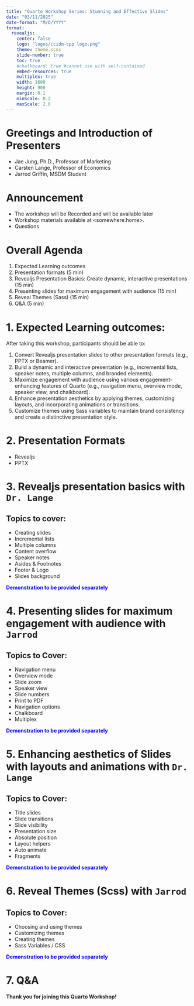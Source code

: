```yaml
---
title: "Quarto Workshop Series: Stunning and Effective Slides"
date: "03/11/2025"
date-format: "M/D/YYYY"
format:
  revealjs:
    center: false
    logo: "logos/ccidm-cpp logo.png"
    theme: theme.scss
    slide-number: true
    toc: true
    #chalkboard: true #cannot use with self-contained
    embed-resources: true
    multiplex: true
    width: 1600
    height: 900
    margin: 0.1
    minScale: 0.2
    maxScale: 2.0
---
```


# Greetings and Introduction of Presenters

-   Jae Jung, Ph.D., Professor of Marketing
-   Carsten Lange, Professor of Economics
-   Jarrod Griffin, MSDM Student

# Announcement

-   The workshop will be Recorded and will be available later
-   Workshop materials available at <somewhere.home>.
-   Questions 

# Overall Agenda

::: incremental
1.  Expected Learning outcomes
2.  Presentation formats (5 min)
3.  Revealjs Presentation Basics: Create dynamic, interactive presentations (15 min)
4.  Presenting slides for maximum engagement with audience (15 min)
5.  Reveal Themes (Sass) (15 min)
6.  Q&A (5 min)
:::


# 1. Expected Learning outcomes:

After taking this workshop, participants should be able to:

::: {.small-medium-text .incremental}
1.  Convert Revealjs presentation slides to other presentation formats (e.g., PPTX or Beamer). 
2.  Build a dynamic and interactive presentation (e.g., incremental lists, speaker notes, multiple columns, and branded elements). 
3.  Maximize engagement with audience using various engagement-enhancing features of Quarto (e.g., navigation menu, overview mode, speaker view, and chalkboard). 
4.  Enhance presentation aesthetics by applying themes, customizing layouts, and incorporating animations or transitions. 
5.  Customize themes using Sass variables to maintain brand consistency and create a distinctive presentation style. 
:::

# 2. Presentation Formats

-   Revealjs
-   PPTX

# 3. Revealjs presentation basics with `Dr. Lange`

## Topics to cover:

-   Creating slides 
-   Incremental lists 
-   Multiple columns 
-   Content overflow 
-   Speaker notes 
-   Asides & Footnotes 
-   Footer & Logo 
-   Slides background 

[Demonstration to be provided separately]{style="color:blue; font-weight:bold;"}

# 4. Presenting slides for maximum engagement with audience with `Jarrod`

## Topics to Cover:

-   Navigation menu 
-   Overview mode 
-   Slide zoom 
-   Speaker view 
-   Slide numbers 
-   Print to PDF 
-   Navigation options 
-   Chalkboard 
-   Multiplex 

[Demonstration to be provided separately]{style="color:blue; font-weight:bold;"}

# 5. Enhancing aesthetics of Slides with layouts and animations with `Dr. Lange`

## Topics to Cover:

-   Title slides 
-   Slide transitions 
-   Slide visibility 
-   Presentation size 
-   Absolute position 
-   Layout helpers 
-   Auto animate 
-   Fragments 

[Demonstration to be provided separately]{style="color:blue; font-weight:bold;"}

# 6. Reveal Themes (Scss) with `Jarrod`

## Topics to Cover:

-   Choosing and using themes 
-   Customizing themes 
-   Creating themes 
-   Sass Variables / CSS 

[Demonstration to be provided separately]{style="color:blue; font-weight:bold;"}

# 7. Q&A 

**Thank you for joining this Quarto Workshop!**\